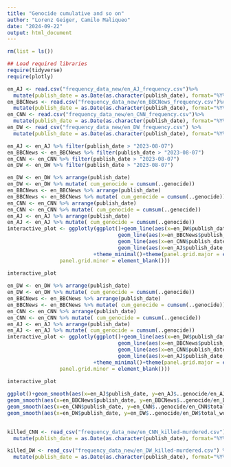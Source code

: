 ```yaml
---
title: "Genocide cumulative and so on"
author: "Lorenz Geiger, Camilo Maliqueo"
date: "2024-09-22"
output: html_document
---
```


```r
rm(list = ls())

## Load required libraries 
require(tidyverse)
require(plotly)
```


```r
en_AJ <- read.csv("frequency_data_new/en_AJ_frequency.csv")%>% 
  mutate(publish_date = as.Date(as.character(publish_date), format="%Y%m%d"))
en_BBCNews <- read.csv("frequency_data_new/en_BBCNews_frequency.csv")%>% 
  mutate(publish_date = as.Date(as.character(publish_date), format="%Y%m%d"))
en_CNN <- read.csv("frequency_data_new/en_CNN_frequency.csv")%>% 
  mutate(publish_date = as.Date(as.character(publish_date), format="%Y%m%d"))
en_DW <- read_csv("frequency_data_new/en_DW_frequency.csv") %>% 
  mutate(publish_date = as.Date(as.character(publish_date), format="%Y%m%d"))
```
```r
en_AJ <- en_AJ %>% filter(publish_date > "2023-08-07")
en_BBCNews <- en_BBCNews %>% filter(publish_date > "2023-08-07")
en_CNN <- en_CNN %>% filter(publish_date > "2023-08-07")
en_DW <- en_DW %>% filter(publish_date > "2023-08-07")
```

```r
en_DW <- en_DW %>% arrange(publish_date)
en_DW <- en_DW %>% mutate( cum_genocide = cumsum(..genocide))
en_BBCNews <- en_BBCNews %>% arrange(publish_date)
en_BBCNews <- en_BBCNews %>% mutate( cum_genocide = cumsum(..genocide))
en_CNN <- en_CNN %>% arrange(publish_date)
en_CNN <- en_CNN %>% mutate( cum_genocide = cumsum(..genocide))
en_AJ <- en_AJ %>% arrange(publish_date)
en_AJ <- en_AJ %>% mutate( cum_genocide = cumsum(..genocide))
interactive_plot <- ggplotly(ggplot()+geom_line(aes(x=en_DW$publish_date,y=en_DW$cum_genocide/max(en_DW$cum_genocide)),color="blue")+
                                    geom_line(aes(x=en_BBCNews$publish_date,y=en_BBCNews$cum_genocide/max(en_BBCNews$cum_genocide)),color="darkred")+
                                    geom_line(aes(x=en_CNN$publish_date,y=en_CNN$cum_genocide/max(en_CNN$cum_genocide)),color="red")+
                                    geom_line(aes(x=en_AJ$publish_date,y=en_AJ$cum_genocide/max(en_AJ$cum_genocide)),color="green")
                            +theme_minimal()+theme(panel.grid.major = element_blank(),
                 panel.grid.minor = element_blank()))
                                                
interactive_plot
```

```r
en_DW <- en_DW %>% arrange(publish_date)
en_DW <- en_DW %>% mutate( cum_genocide = cumsum(..genocide))
en_BBCNews <- en_BBCNews %>% arrange(publish_date)
en_BBCNews <- en_BBCNews %>% mutate( cum_genocide = cumsum(..genocide))
en_CNN <- en_CNN %>% arrange(publish_date)
en_CNN <- en_CNN %>% mutate( cum_genocide = cumsum(..genocide))
en_AJ <- en_AJ %>% arrange(publish_date)
en_AJ <- en_AJ %>% mutate( cum_genocide = cumsum(..genocide))
interactive_plot <- ggplotly(ggplot()+geom_line(aes(x=en_DW$publish_date,y=en_DW$cum_genocide/max(en_DW$cum_genocide)),color="blue")+
                                    geom_line(aes(x=en_BBCNews$publish_date,y=en_BBCNews$cum_genocide/max(en_BBCNews$cum_genocide)),color="darkred")+
                                    geom_line(aes(x=en_CNN$publish_date,y=en_CNN$cum_genocide/max(en_CNN$cum_genocide)),color="red")+
                                    geom_line(aes(x=en_AJ$publish_date,y=en_AJ$cum_genocide/max(en_AJ$cum_genocide)),color="green")
                            +theme_minimal()+theme(panel.grid.major = element_blank(),
                 panel.grid.minor = element_blank()))
                                                
interactive_plot
```

```r
ggplot()+geom_smooth(aes(x=en_AJ$publish_date, y=en_AJ$..genocide/en_AJ$total_word_count),color="green")+
geom_smooth(aes(x=en_BBCNews$publish_date, y=en_BBCNews$..genocide/en_BBCNews$total_word_count),color="darkred")+
geom_smooth(aes(x=en_CNN$publish_date, y=en_CNN$..genocide/en_CNN$total_word_count),color="red")+
geom_smooth(aes(x=en_DW$publish_date, y=en_DW$..genocide/en_DW$total_word_count),color="blue")
  
```

```r
killed_CNN <- read_csv("frequency_data_new/en_CNN_killed-murdered.csv") %>% 
  mutate(publish_date = as.Date(as.character(publish_date), format="%Y%m%d"))

killed_DW <- read_csv("frequency_data_new/en_DW_killed-murdered.csv") %>% 
  mutate(publish_date = as.Date(as.character(publish_date), format="%Y%m%d"))

```


